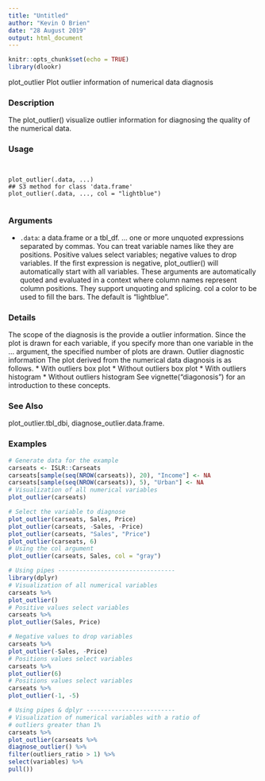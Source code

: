 ---
title: "Untitled"
author: "Kevin O Brien"
date: "28 August 2019"
output: html_document
---

```{r setup, include=FALSE}
knitr::opts_chunk$set(echo = TRUE)
library(dlookr)
```

plot_outlier Plot outlier information of numerical data diagnosis

### Description 

The plot_outlier() visualize outlier information for diagnosing the quality of the numerical data.

### Usage 
<pre><code>

plot_outlier(.data, ...)
## S3 method for class 'data.frame'
plot_outlier(.data, ..., col = "lightblue")

</code></pre>
### Arguments
 
* ``.data``: a data.frame or a tbl_df.
... one or more unquoted expressions separated by commas. You can treat variable names like they are positions. Positive values select variables; negative values to drop variables. If the first expression is negative, plot_outlier() will automatically start with all variables. These arguments are automatically quoted and
evaluated in a context where column names represent column positions. They
support unquoting and splicing.
col a color to be used to fill the bars. The default is "lightblue".

### Details 

The scope of the diagnosis is the provide a outlier information. Since the plot is drawn for each variable, if you specify more than one variable in the ... argument, the specified number of plots are
drawn.
Outlier diagnostic information
The plot derived from the numerical data diagnosis is as follows.
*  With outliers box plot
*  Without outliers box plot
*  With outliers histogram
*  Without outliers histogram
See vignette("diagonosis") for an introduction to these concepts.

### See Also
 
plot_outlier.tbl_dbi, diagnose_outlier.data.frame.

### Examples
```{r}

# Generate data for the example
carseats <- ISLR::Carseats
carseats[sample(seq(NROW(carseats)), 20), "Income"] <- NA
carseats[sample(seq(NROW(carseats)), 5), "Urban"] <- NA
# Visualization of all numerical variables
plot_outlier(carseats)
```

```{r}
# Select the variable to diagnose
plot_outlier(carseats, Sales, Price)
plot_outlier(carseats, -Sales, -Price)
plot_outlier(carseats, "Sales", "Price")
plot_outlier(carseats, 6)
# Using the col argument
plot_outlier(carseats, Sales, col = "gray")
```

```{r}
# Using pipes ---------------------------------
library(dplyr)
# Visualization of all numerical variables
carseats %>%
plot_outlier()
# Positive values select variables
carseats %>%
plot_outlier(Sales, Price)
```

```{r}
# Negative values to drop variables
carseats %>%
plot_outlier(-Sales, -Price)
# Positions values select variables
carseats %>%
plot_outlier(6)
# Positions values select variables
carseats %>%
plot_outlier(-1, -5)
```

```{r}
# Using pipes & dplyr -------------------------
# Visualization of numerical variables with a ratio of
# outliers greater than 1%
carseats %>%
plot_outlier(carseats %>%
diagnose_outlier() %>%
filter(outliers_ratio > 1) %>%
select(variables) %>%
pull())
```